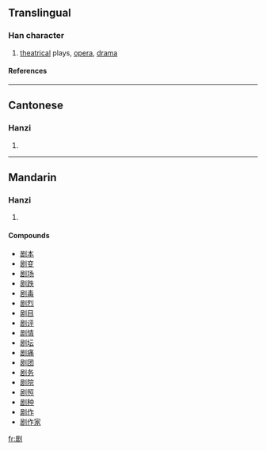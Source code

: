 {{see|劇}}

==Translingual==
===Han character===
{{Han char|rn=18|rad=刀|as=08|sn=10|four=|canj=尸口中弓 (SRLN)}}
# [[theatrical]] plays, [[opera]], [[drama]]
====References====
{{Han ref|kx=0141.411|hdz=10347.020|uh=5267|ud=21095}}
----
==Cantonese==
===Hanzi===
{{yue-hanzi|jyut=|y=kek6}}
# {{defn|Cantonese}}
----
==Mandarin==
===Hanzi===
{{cmn-hanzi|tra=劇|pin=[[jù]] (ju4)|wg=chü<sup>4</sup>}}
# {{defn|Mandarin}}

====Compounds====
*[[剧本]]
*[[剧变]]
*[[剧场]]
*[[剧跌]]
*[[剧毒]]
*[[剧烈]]
*[[剧目]]
*[[剧评]]
*[[剧情]]
*[[剧坛]]
*[[剧痛]]
*[[剧团]]
*[[剧务]]
*[[剧院]]
*[[剧照]]
*[[剧种]]
*[[剧作]]
*[[剧作家]]




[[fr:剧]]